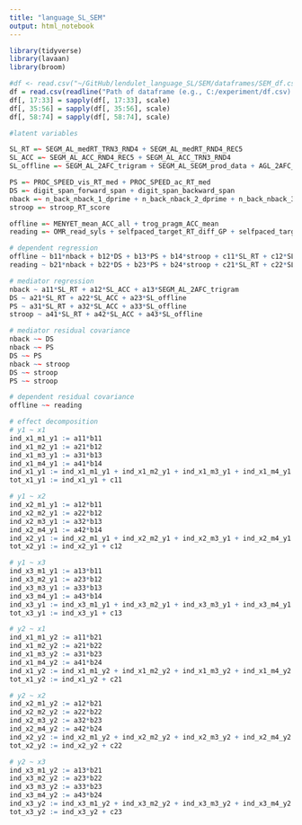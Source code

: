 ```yaml
---
title: "language_SL_SEM"
output: html_notebook
---
```


```r
library(tidyverse)
library(lavaan)
library(broom)
```

```r
#df <- read.csv("~/GitHub/lendulet_language_SL/SEM/dataframes/SEM_df.csv")
df = read.csv(readline("Path of dataframe (e.g., C:/experiment/df.csv): "))
df[, 17:33] = sapply(df[, 17:33], scale)
df[, 35:56] = sapply(df[, 35:56], scale)
df[, 58:74] = sapply(df[, 58:74], scale)
```

```r
#latent variables

SL_RT =~ SEGM_AL_medRT_TRN3_RND4 + SEGM_AL_medRT_RND4_REC5
SL_ACC =~ SEGM_AL_ACC_RND4_REC5 + SEGM_AL_ACC_TRN3_RND4
SL_offline =~ SEGM_AL_2AFC_trigram + SEGM_AL_SEGM_prod_data + AGL_2AFC_phr + AGL_2AFC_sent + AGL_prod

PS =~ PROC_SPEED_vis_RT_med + PROC_SPEED_ac_RT_med
DS =~ digit_span_forward_span + digit_span_backward_span
nback =~ n_back_nback_1_dprime + n_back_nback_2_dprime + n_back_nback_3_dprime
stroop =~ stroop_RT_score

offline =~ MENYET_mean_ACC_all + trog_pragm_ACC_mean
reading =~ OMR_read_syls + selfpaced_target_RT_diff_GP + selfpaced_target_RT_diff_sertes

# dependent regression
offline ~ b11*nback + b12*DS + b13*PS + b14*stroop + c11*SL_RT + c12*SL_ACC + c13*SL_offline
reading ~ b21*nback + b22*DS + b23*PS + b24*stroop + c21*SL_RT + c22*SL_ACC + c23*SL_offline

# mediator regression
nback ~ a11*SL_RT + a12*SL_ACC + a13*SEGM_AL_2AFC_trigram
DS ~ a21*SL_RT + a22*SL_ACC + a23*SL_offline
PS ~ a31*SL_RT + a32*SL_ACC + a33*SL_offline
stroop ~ a41*SL_RT + a42*SL_ACC + a43*SL_offline

# mediator residual covariance
nback ~~ DS
nback ~~ PS
DS ~~ PS
nback ~~ stroop
DS ~~ stroop
PS ~~ stroop

# dependent residual covariance
offline ~~ reading

# effect decomposition
# y1 ~ x1
ind_x1_m1_y1 := a11*b11
ind_x1_m2_y1 := a21*b12
ind_x1_m3_y1 := a31*b13
ind_x1_m4_y1 := a41*b14
ind_x1_y1 := ind_x1_m1_y1 + ind_x1_m2_y1 + ind_x1_m3_y1 + ind_x1_m4_y1
tot_x1_y1 := ind_x1_y1 + c11

# y1 ~ x2
ind_x2_m1_y1 := a12*b11
ind_x2_m2_y1 := a22*b12
ind_x2_m3_y1 := a32*b13
ind_x2_m4_y1 := a42*b14
ind_x2_y1 := ind_x2_m1_y1 + ind_x2_m2_y1 + ind_x2_m3_y1 + ind_x2_m4_y1
tot_x2_y1 := ind_x2_y1 + c12

# y1 ~ x3
ind_x3_m1_y1 := a13*b11
ind_x3_m2_y1 := a23*b12
ind_x3_m3_y1 := a33*b13
ind_x3_m4_y1 := a43*b14
ind_x3_y1 := ind_x3_m1_y1 + ind_x3_m2_y1 + ind_x3_m3_y1 + ind_x3_m4_y1
tot_x3_y1 := ind_x3_y1 + c13

# y2 ~ x1
ind_x1_m1_y2 := a11*b21
ind_x1_m2_y2 := a21*b22
ind_x1_m3_y2 := a31*b23
ind_x1_m4_y2 := a41*b24
ind_x1_y2 := ind_x1_m1_y2 + ind_x1_m2_y2 + ind_x1_m3_y2 + ind_x1_m4_y2
tot_x1_y2 := ind_x1_y2 + c21

# y2 ~ x2
ind_x2_m1_y2 := a12*b21
ind_x2_m2_y2 := a22*b22
ind_x2_m3_y2 := a32*b23
ind_x2_m4_y2 := a42*b24
ind_x2_y2 := ind_x2_m1_y2 + ind_x2_m2_y2 + ind_x2_m3_y2 + ind_x2_m4_y2
tot_x2_y2 := ind_x2_y2 + c22

# y2 ~ x3
ind_x3_m1_y2 := a13*b21
ind_x3_m2_y2 := a23*b22
ind_x3_m3_y2 := a33*b23
ind_x3_m4_y2 := a43*b24
ind_x3_y2 := ind_x3_m1_y2 + ind_x3_m2_y2 + ind_x3_m3_y2 + ind_x3_m4_y2
tot_x3_y2 := ind_x3_y2 + c23


```